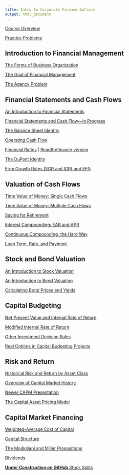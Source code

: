 ```yaml
---
title: Intro to Corporate Finance Outline
output: html_document
---
```


[Course Overview](https://financial-education.github.io/undergrad_corporate_finance_course_overview/)

[Practice Problems](https://financial-education.github.io/practice_problems_intro_corporate_finance)

## Introduction to Financial Management

[The Forms of Business Organization](https://financial-education.github.io/forms_of_business_organization/)

[The Goal of Financial Management](https://financial-education.github.io/the_goal_of_financial_management/)

[The Agency Problem](https://financial-education.github.io/agency-problem-org/)

<!-- (https://github.com/FinancialMarkets/5MinuteFinance/blob/master/Corporate_Finance/the_agency_problem/agency_problem.Rmd) -->

## Financial Statements and Cash Flows

[An Introduction to Financial Statements](https://financial-education.github.io/intro_to_financial_statements/)

[Financial Statements and Cash Flow---In Progress](https://financial-education.github.io/financial_statements_and_cash_flow/)

[The Balance Sheet Identity](http://financial-education.github.io/the_balance_sheet_identity/)

[Operating Cash Flow]()

[Financial Ratios](http://financialmarkets.github.io/5mf_Financial_Ratios) | [Readthefinance version](https://financial-education.github.io/financial_ratios/)

[The DuPont Identity](https://financial-education.github.io/DuPont_Identity)

[Firm Growth Rates (SGR and IGR) and EFN](https://financial-education.github.io/growth_rates_and_EFN/)


## Valuation of Cash Flows

[Time Value of Money: Single Cash Flows](https://financial-education.github.io/time_value_money_single_cash_flow/)

[Time Value of Money: Multiple Cash Flows](https://financial-education.github.io/time_value_money_multiple_cash_flows/)

[Saving for Retirement](https://financial-education.github.io/saving_for_retirement)

[Interest Compounding: EAR and APR](https://financialmarkets.github.io/5mf_apr_ear/)

[Continuous Compounding, the Hard Way](https://financial-education.github.io/continuous_compounding_the_hard_way/)

[Loan Term, Rate, and Payment](https://financialmarkets.github.io/5mf_loan_term_vs_payment/)

## Stock and Bond Valuation

[An Introduction to Stock Valuation](https://financial-education.github.io/intro_stock_valuation/)

[An Introduction to Bond Valuation](https://financial-education.github.io/intro_to_bond_valuation/)

[Calculating Bond Prices and Yields](https://financial-education.github.io/computing_bond_prices_and_yields/)

## Capital Budgeting

[Net Present Value and Internal Rate of Return](https://financial-education.github.io/npv_and_irr/)

[Modified Internal Rate of Return]()

[Other Investment Decision Rules](https://financialmarkets.github.io/5mf_other_investment_decision_rules/)

[Real Options in Capital Budgeting Projects](https://financial-education.github.io/capital_budgeting_options/)

## Risk and Return

[Historical Risk and Return by Asset Class](https://financial-education.github.io/relative_performance_asset_classes/)

[Overview of Capital Market History](https://financial-education.github.io/overview_of_capital_market_history)

[Newer CAPM Presentation](http://financial-education.github.io/the_CAPM_intro_version)

[The Capital Asset Pricing Model]()

## Capital Market Financing

[Weighted-Average Cost of Capital](https://financial-education.github.io/wacc/)

[Capital Structure](https://matt-brigida.github.io/5mf-capital-structure/)

[The Modigliani and Miller Propositions](https://ztranche.com/corporate_finance/MM_propositions/)

[Dividends](https://financial-education.github.io/intro_dividends/)

[**Under Construction on GitHub**  Stock Splits](https://github.com/FinancialMarkets/5MinuteFinance/blob/master/Equity/stock_splits/stock_splits.Rmd)
